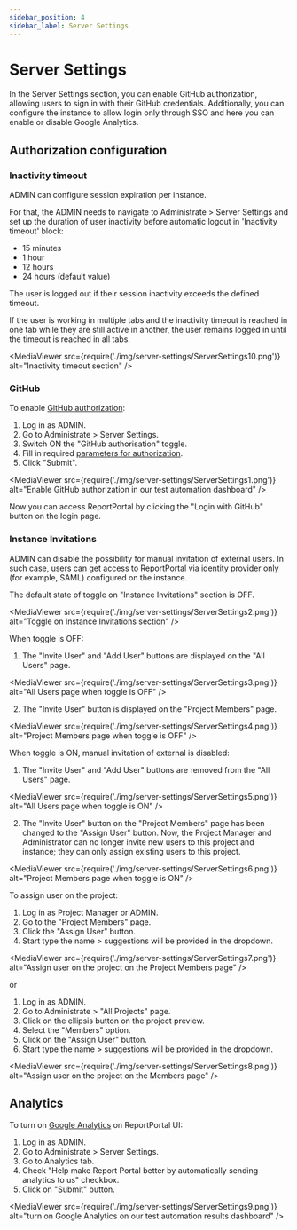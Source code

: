 ```yaml
---
sidebar_position: 4
sidebar_label: Server Settings
---
```


# Server Settings

In the Server Settings section, you can enable GitHub authorization, allowing users to sign in with their GitHub credentials. Additionally, you can configure the instance to allow login only through SSO and here you can enable or disable Google Analytics.

## Authorization configuration

### Inactivity timeout

ADMIN can configure session expiration per instance.

For that, the ADMIN needs to navigate to Administrate > Server Settings and set up the duration of user inactivity before automatic logout in 'Inactivity timeout' block:

- 15 minutes
- 1 hour
- 12 hours
- 24 hours (default value)

The user is logged out if their session inactivity exceeds the defined timeout.

If the user is working in multiple tabs and the inactivity timeout is reached in one tab while they are still active in another, the user remains logged in until the timeout is reached in all tabs.

<MediaViewer src={require('./img/server-settings/ServerSettings10.png')} alt="Inactivity timeout section" />

### GitHub

To enable [GitHub authorization](/plugins/authorization/GitHub/):

1. Log in as ADMIN.
2. Go to Administrate > Server Settings.
3. Switch ON the "GitHub authorisation" toggle.
4. Fill in required [parameters for authorization](/plugins/authorization/GitHub#reportportal-configuration).
5. Click "Submit".

<MediaViewer src={require('./img/server-settings/ServerSettings1.png')} alt="Enable GitHub authorization in our test automation dashboard" />

Now you can access ReportPortal by clicking the "Login with GitHub" button on the login page.

### Instance Invitations

ADMIN can disable the possibility for manual invitation of external users. In such case, users can get access to ReportPortal via identity provider only (for example, SAML) configured on the instance.

The default state of toggle on "Instance Invitations" section is OFF.

<MediaViewer src={require('./img/server-settings/ServerSettings2.png')} alt="Toggle on Instance Invitations section" />

When toggle is OFF:

1. The "Invite User" and "Add User" buttons are displayed on the "All Users" page.

<MediaViewer src={require('./img/server-settings/ServerSettings3.png')} alt="All Users page when toggle is OFF" />

2. The "Invite User" button is displayed on the "Project Members" page.

<MediaViewer src={require('./img/server-settings/ServerSettings4.png')} alt="Project Members page when toggle is OFF" />

When toggle is ON, manual invitation of external is disabled:

1. The "Invite User" and "Add User" buttons are removed from the "All Users" page.

<MediaViewer src={require('./img/server-settings/ServerSettings5.png')} alt="All Users page when toggle is ON" />

2. The "Invite User" button on the "Project Members" page has been changed to the "Assign User" button. Now, the Project Manager and Administrator can no longer invite new users to this project and instance; they can only assign existing users to this project.

<MediaViewer src={require('./img/server-settings/ServerSettings6.png')} alt="Project Members page when toggle is ON" />

To assign user on the project:

1. Log in as Project Manager or ADMIN.
2. Go to the "Project Members" page.
3. Click the "Assign User" button.
4. Start type the name > suggestions will be provided in the dropdown.

<MediaViewer src={require('./img/server-settings/ServerSettings7.png')} alt="Assign user on the project on the Project Members page" />

or

1. Log in as ADMIN.
2. Go to Administrate > "All Projects" page.
3. Click on the ellipsis button on the project preview.
4. Select the "Members" option.
5. Click on the "Assign User" button.
6. Start type the name > suggestions will be provided in the dropdown.

<MediaViewer src={require('./img/server-settings/ServerSettings8.png')} alt="Assign user on the project on the Members page" />

## Analytics

To turn on [Google Analytics](/terms-and-conditions/GoogleAnalyticsUsageByReportPortal/) on ReportPortal UI:

1. Log in as ADMIN.
2. Go to Administrate > Server Settings.
3. Go to Analytics tab.
4. Check "Help make Report Portal better by automatically sending analytics to us" checkbox.
5. Click on "Submit" button.

<MediaViewer src={require('./img/server-settings/ServerSettings9.png')} alt="turn on Google Analytics on our test automation results dashboard" />
